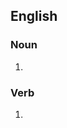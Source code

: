 {{also|airdrops}}

==English==

===Noun===
{{head|en|noun form}}

# {{plural of|air-drop|lang=en}}

===Verb===
{{head|en|verb form}}

# {{en-third-person singular of|air-drop}}